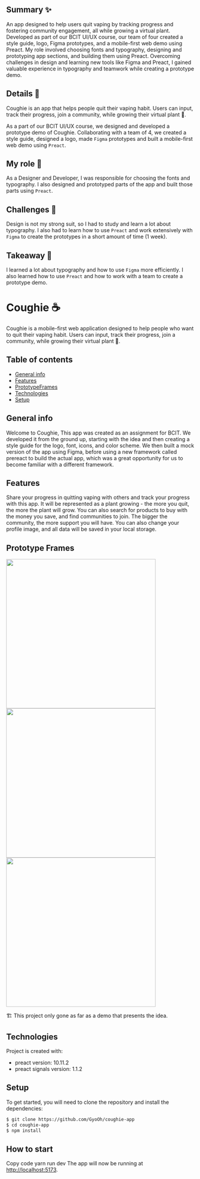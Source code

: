 ## Summary ✨
An app designed to help users quit vaping by tracking progress and fostering community engagement,
all while growing a virtual plant. Developed as part of our BCIT UI/UX course, our team of four created a style guide,
logo, Figma prototypes, and a mobile-first web demo using Preact. My role involved choosing fonts and typography,
designing and prototyping app sections, and building them using Preact. Overcoming challenges in design and learning
new tools like Figma and Preact, I gained valuable experience in typography and teamwork while creating a prototype demo.

## Details 🔎
Coughie is an app that helps people quit their vaping habit. Users can input, track their progress, join a community, while growing their virtual plant 🌱.

As a part of our BCIT UI/UX course, we designed and developed a prototype demo of Coughie. Collaborating with a team of 4,
we created a style guide, designed a logo, made `Figma` prototypes and built a mobile-first web demo using `Preact`.

## My role 🫡
As a Designer and Developer, I was responsible for choosing the fonts and typography. I also designed and prototyped parts of the app
and built those parts using `Preact`.

## Challenges 🥵
Design is not my strong suit, so I had to study and learn a lot about typography. I also had to learn how to use `Preact`
and work extensively with `Figma` to create the prototypes in a short amount of time (1 week).

## Takeaway 📖
I learned a lot about typography and how to use `Figma` more efficiently. I also learned how to use `Preact` and how to work with a team
to create a prototype demo.

# Coughie ☕

Coughie is a mobile-first web application designed to help people who want to quit their vaping habit. Users can input, track their progress, join a community, while growing their virtual plant 🌱.

## Table of contents

- [General info](#general-info)
- [Features](#featuresj)
- [PrototypeFrames](#PrototypeFrames)
- [Technologies](#technologies)
- [Setup](#setup)

## General info

Welcome to Coughie, This app was created as an assignment for BCIT. We developed it from the ground up, starting with the idea and then creating a style guide for the logo, font, icons, and color scheme. We then built a mock version of the app using Figma, before using a new framework called prereact to build the actual app, which was a great opportunity for us to become familiar with a different framework.

## Features

Share your progress in quitting vaping with others and track your progress with this app.
It will be represented as a plant growing - the more you quit, the more the plant will grow.
You can also search for products to buy with the money you save, and find communities to join. The bigger the community, the more support you will have. You can also change your profile image, and all data will be saved in your local storage.

## Prototype Frames

<div className={'flex gap-2 flex-wrap flex-col md:flex-row'}>
  <img src="https://user-images.githubusercontent.com/37903573/209577989-56a17da8-0cea-4404-8f41-2e47e909bf55.png" height="400" width={200}/>
  <img src="https://user-images.githubusercontent.com/37903573/209577950-2188d194-4ab1-4637-862f-b0e65908b851.png" height="400" width={200}/>
  <img src="https://user-images.githubusercontent.com/37903573/209578030-7704c50f-4074-45b4-bb66-af43394af0ed.png" height="400" width={200}/>
</div>

🏗️
This project only gone as far as a demo that presents the idea.

## Technologies

Project is created with:

- preact version: 10.11.2
- preact signals version: 1.1.2

## Setup

To get started, you will need to clone the repository and install the dependencies:

```bash
$ git clone https://github.com/GyoOh/coughie-app
$ cd coughie-app
$ npm install
```

## How to start

Copy code
yarn run dev
The app will now be running at [http://localhost:5173](http://localhost:5173).
